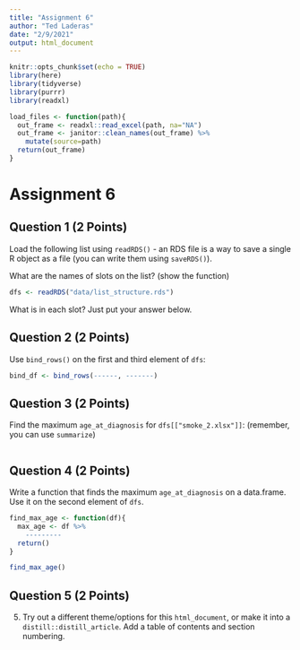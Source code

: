 ```yaml
---
title: "Assignment 6"
author: "Ted Laderas"
date: "2/9/2021"
output: html_document
---
```


```r
knitr::opts_chunk$set(echo = TRUE)
library(here)
library(tidyverse)
library(purrr)
library(readxl)

load_files <- function(path){
  out_frame <- readxl::read_excel(path, na="NA")
  out_frame <- janitor::clean_names(out_frame) %>%
    mutate(source=path)
  return(out_frame)
}

```

# Assignment 6

## Question 1 (2 Points)

Load the following list using `readRDS()` - an RDS file is a way to save a single R object as a file (you can write them using `saveRDS()`). 

What are the names of slots on the list? (show the function)

```r
dfs <- readRDS("data/list_structure.rds")


```

What is in each slot? Just put your answer below.

## Question 2 (2 Points)

Use `bind_rows()` on the first and third element of `dfs`:

```r
bind_df <- bind_rows(------, -------)
```

## Question 3 (2 Points)

Find the maximum `age_at_diagnosis` for `dfs[["smoke_2.xlsx"]]`: (remember, you can use `summarize`)

```r


```

## Question 4 (2 Points)

Write a function that finds the maximum `age_at_diagnosis` on a data.frame. Use it on the second element of `dfs`.

```r
find_max_age <- function(df){
  max_age <- df %>%
    ---------
  return()
}

find_max_age()
```

## Question 5 (2 Points)

5. Try out a different theme/options for this `html_document`, or make it into a `distill::distill_article`. Add a table of contents and section numbering.